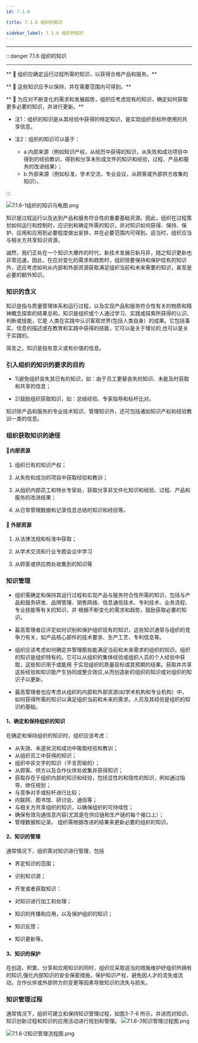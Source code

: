 ```yaml
---
id: 7.1.6

title: 7.1.6 组织的知识

sidebar_label: 7.1.6 组织的知识
---
```





---



:::danger <FontSize size="larger"> 7.1.6 组织的知识</FontSize>

---

** 🎯 组织应确定运行过程所需的知识，以获得合格产品和服务。**

** 🎯  这些知识应予以保持，并在需要范围内可得到。**

** 🎯 为应对不断变化的需求和发展超势，组织应考虑现有的知识，确定如何获取更多必要的知识，并进行更新。**

- 注1：组织的知识是从其经验中获得的特定知识，是实现组织目标所使用的共享信息。
  
- 注2：组织的知识可以基于：
  - a.内部来源（例如知识产权，从经历中获得的知识，从失败和成功项目中得到的经验教训，得到和分享未形成文件的知识和经验，过程、产品和服务的改进结果）；
  - b.外部来源（例如标准，学术交流，专业会议，从顾客或外部供方收集的知识）。

:::

![7.1.6-1组织的知识乌龟图.png](/images/7.1.6-1组织的知识乌龟图.png)


知识是过程运行以及达到产品和服务符合性的重要基础资源。因此，组织在过程策划如何运行和控制时，应识别和确定所需的知识，并对知识如何获得、保持、保护、应用和应用到必要程度做出安排，并在必要范围内可得到。适当时，组织应当与相关方共享知识资源。

诚然，我们正处在一个知识大爆炸的时代，新技术发展日新月异，随之知识更新也非常迅速。因此，在应对变化的需求和趋势时，组织除要保持和保护现有的知识外，还应考虑如何从内部和外部资源获取满足组织当前和未来需要的知识，甚至是必要的额外知识。

### 知识的含义
 
 知识是指与质量管理体系和运行过程，以及实现产品和服务符合性有关的物质和精神概念探索的结果总和，知识是组织或个人通过学习、实践或探索所获得的认识、判断或技能，它是
人类在实践中认识客观世界(包括人类自身）的成果。它包括事实、信息的描述或在教育和实践中获得的技能，它可以是关于理论的,也可以是关于实践的。

简言之，<H color="#B01455">知识是指有意义或有价值的信息</H>。


### 引入组织的知识的要求的目的

- 1)避免组织丧失其已有的知识，如：由于员工更替丧失的知识、未能及时获取和共享的信息；

- 2)鼓励组织获取知识，如：总结经验、专家指导和标杆比对。

知识除产品和服务的专业技术知识、管理知识外，还可包括诸如知识产权和经验教训一类的信息。

### 组织获取知识的途径

####  🌼内部资源

1. 组织已有的知识产权；
  
2. 从失败和成功的项目中获取经验和教训；
  
3. 从组织内部员工和特长专家处，获取分享非文件化知识和经验、过程、产品和服务的改进结果；
  
4. 从日常管理数据和记录信息总结的知识和经验等。
  

#### 🦋 外部资源

1. 从法律法规和标准中获取；
  
2. 从学术交流和行业专题会议中学习
  
3. 从顾客或供应商处收集到的知识等

### 知识管理
 - 组织需<H color="#B01455">确定和保持其运行过程和实现产品与服务符合性所需的知识</H>，包括与产品和服务研发、品牌管理、销售网络、信息通信技术、专利技术、业务流程、专业技能等有关的知识，并
根据不断变化的需求和趋势，鼓励获取必要的知识。

- 最高管理者应<H color="#0064d3">评定如何识别和保护组织现有的知识</H>，这些知识通常与组织的竞争力有关，如产品核心部件的技术要求、生产工艺、专利信息等。

- 组织应该考虑如何<H color="#3b5998">确定并管理那些能满足当前和未来需求的组织的知识</H>。组织的知识是组织特有的。它可以从组织的集体经验或组织人员的个人经验中获取，这些知识用于或能用
于实现组织的质量目标或其预期的结果。获取并共享这些经验和知识能产生协同或整合效应,从而创造新的组织的知识或对组织的知识子以更新。

- 最高管理者也应考虑从组织的<H color="#e60023">内部和外部资源</H>(如学术机构和专业机构）中，如何获得所需的知识以满足组织当前和未来的需求。人员及其经验是组织的知识的基础。

####  1、确定和保持组织的知识 
 在确定和保持组织的知识时，组织应该考虑：
-  从失效、未遂状况和成功中吸取经验和教训；
- 从组织员工中获得的知识；
- 组织中非文字的知识（不言而喻的）；
- 从顾客、供方以及合作伙伴处收集并获得知识；
- 获取存在于组织内部的知识和经验，包括显性的和隐性的知识，例如通过指导、继任规划；
- 与竞争对手或标杆进行比较；
- 内联网、图书馆、研讨会、通信等；
- 与相关方共享组织的知识，以确保组织的可持续性；
- 确保有效沟通信息内容(尤其是在供应链和生产链的每个接口上）；
- 管理数据和记录。
组织需根据改进的结果来更新必要的组织的知识。

#### 2、知识的管理

通常情况下，组织需对知识进行管理，包括
- 界定知识的范围；
  
- 识别知识源；
  
- 开发或者获取知识：
  
- 对知识进行加工和处理；
  
- 知识的传播和应用，以及保护组织的知识；
  
- 知识反馈；
  
- 知识更新等。

#### 3、知识的保护

 在创造、积累、分享和应用知识的同时，组织应采取适当的措施维护好组织所拥有的知识,强化内部知识的安全保密措施，保护知识产权，避免因人才的流失或流动，合作伙伴或外部供方的变更等因素导致知识的流失与损失。

### 知识管理过程

通常情况下，组织可建立和保持知识管理过程，如图3-7-6 所示，并进而对知识、知识创新过程和知识的应用活动进行规划和管理。
![7.1.6-3知识管理过程图.png](/images/7.1.6-3知识管理过程图.png)

![7.1.6-2知识管理流程图.png](/images/7.1.6-2知识管理流程图.png)